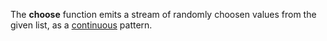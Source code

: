 The '''choose''' function emits a stream of randomly choosen values from the given list, as a [[Continuous patterns|continuous]] pattern.